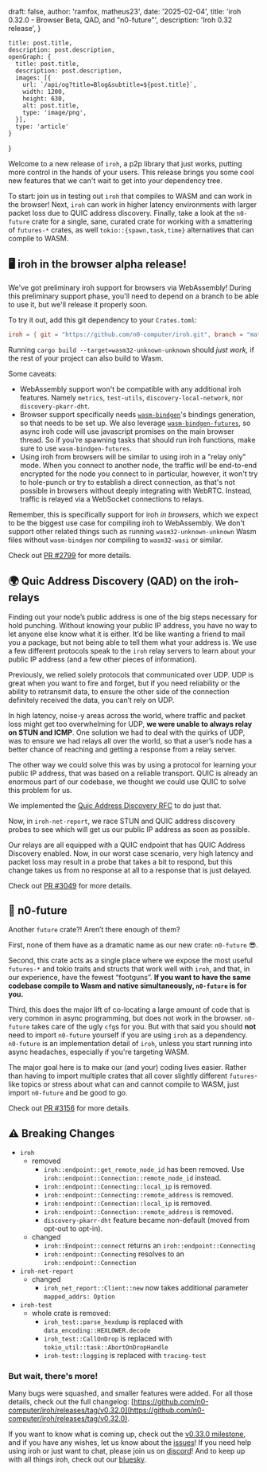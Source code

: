 
  draft: false,
  author: 'ramfox, matheus23',
  date: '2025-02-04',
  title: 'iroh 0.32.0 - Browser Beta, QAD, and "n0-future"',
  description: 'Iroh 0.32 release',
}

    title: post.title,
    description: post.description,
    openGraph: {
      title: post.title,
      description: post.description,
      images: [{
        url: `/api/og?title=Blog&subtitle=${post.title}`,
        width: 1200,
        height: 630,
        alt: post.title,
        type: 'image/png',
      }],
      type: 'article'
    }
}


Welcome to a new release of `iroh`, a p2p library that just works, putting more control in the hands of your users. This release brings you some cool new features that we can't wait to get into your dependency tree.

To start: join us in testing out `iroh` that compiles to WASM and can work in the browser! Next, `iroh` can work in higher latency environments with larger packet loss due to QUIC address discovery. Finally, take a look at the `n0-future` crate for a single, sane, curated crate for working with a smattering of `futures-*` crates, as well `tokio::{spawn,task,time}` alternatives that can compile to WASM.

## 🖥️ iroh in the browser alpha release!

We've got preliminary iroh support for browsers via WebAssembly!
During this preliminary support phase, you'll need to depend on a branch to be able to use it, but we'll release it properly soon.

To try it out, add this git dependency to your `Crates.toml`:

```toml
iroh = { git = "https://github.com/n0-computer/iroh.git", branch = "matheus23/iroh-browser", default-features = false }
```

Running `cargo build --target=wasm32-unknown-unknown` should *just work,* if the rest of your project can also build to Wasm.

Some caveats:

- WebAssembly support won't be compatible with any additional iroh features. Namely `metrics`, `test-utils`, `discovery-local-network`, nor `discovery-pkarr-dht`.
- Browser support specifically needs [`wasm-bindgen`](https://rustwasm.github.io/docs/wasm-bindgen/)'s bindings generation, so that needs to be set up. We also leverage [`wasm-bindgen-futures`](https://docs.rs/wasm-bindgen-futures), so async iroh code will use javascript promises on the main browser thread. So if you’re spawning tasks that should run iroh functions, make sure to use `wasm-bindgen-futures`.
- Using iroh from browsers will be similar to using iroh in a "relay only" mode. When you connect to another node, the traffic *will* be end-to-end encrypted for the node you connect to in particular, however, it won't try to hole-punch or try to establish a direct connection, as that's not possible in browsers without deeply integrating with WebRTC. Instead, traffic is relayed via a WebSocket connections to relays.

Remember, this is specifically support for iroh *in browsers*, which we expect to be the biggest use case for compiling iroh to WebAssembly. We don't support other related things such as running `wasm32-unknown-unknown` Wasm files without `wasm-bindgen` nor compiling to `wasm32-wasi` or similar.

Check out [PR #2799](https://github.com/n0-computer/iroh/issues/2799) for more details.


## 🌍 Quic Address Discovery (QAD) on the iroh-relays

Finding out your node’s public address is one of the big steps necessary for hold punching. Without knowing your public IP address, you have no way to let anyone else know what it is either. It’d be like wanting a friend to mail you a package, but not being able to tell them what your address is. We use a few different protocols speak to the `iroh` relay servers to learn about your public IP address (and a few other pieces of information).

Previously, we relied solely protocols that communicated over UDP. UDP is great when you want to fire and forget, but if you need reliability or the ability to retransmit data, to ensure the other side of the connection definitely received the data, you can’t rely on UDP.

In high latency, noise-y areas across the world, where traffic and packet loss might get too overwhelming for UDP, **we were unable to always relay on STUN and ICMP**. One solution we had to deal with the quirks of UDP, was to ensure we had relays all over the world, so that a user’s node has a better chance of reaching and getting a response from a relay server.

The other way we could solve this was by using a protocol for learning your public IP address, that was based on a reliable transport. QUIC is already an enormous part of our codebase, we thought we could use QUIC to solve this problem for us.

We implemented the [Quic Address Discovery RFC](https://datatracker.ietf.org/doc/draft-seemann-quic-address-discovery/) to do just that.

Now, in `iroh-net-report`, we race STUN and QUIC address discovery probes to see which will get us our public IP address as soon as possible.

Our relays are all equipped with a QUIC endpoint that has QUIC Address Discovery enabled. Now, in our worst case scenario, very high latency and packet loss may result in a probe that takes a bit to respond, but this change takes us from no response at all to a response that is just delayed.

Check out [PR #3049](https://github.com/n0-computer/iroh/pull/3049) for more details.

## 💫 n0-future

Another `future` crate?! Aren’t there enough of them?

First, none of them have as a dramatic name as our new crate: `n0-future` 😎.

Second, this crate acts as a single place where we expose the most useful `futures-*` and tokio traits and structs that work well with `iroh`, and that, in our experience, have the fewest “footguns”. **If you want to have the same codebase compile to Wasm and native simultaneously, `n0-future` is for you.**

Third, this does the major lift of co-locating a large amount of code that is very common in async programming, but does not work in the browser. `n0-future` takes care of the ugly `cfg`s for you. But with that said you should **not** need to import `n0-future` yourself if you are using `iroh` as a dependency. `n0-future` is an implementation detail of `iroh`, unless you start running into async headaches, especially if you're targeting WASM.

The major goal here is to make our (and your) coding lives easier. Rather than having to import multiple crates that all cover slightly different `futures`-like topics or stress about what can and cannot compile to WASM, just  import `n0-future` and be good to go.

Check out [PR #3156](https://github.com/n0-computer/iroh/pull/3156) for more details.

## ⚠️ Breaking Changes

- `iroh`
    - removed
        - `iroh::endpoint::get_remote_node_id` has been removed. Use `iroh::endpoint::Connection::remote_node_id` instead.
        - `iroh::endpoint::Connecting::local_ip` is removed.
        - `iroh::endpoint::Connecting::remote_address` is removed.
        - `iroh::endpoint::Connection::local_ip` is removed.
        - `iroh::endpoint::Connection::remote_address` is removed.
        - `discovery-pkarr-dht` feature became non-default (moved from opt-out to opt-in).
    - changed
        - `iroh::Endpoint::connect` returns an `iroh::endpoint::Connecting`
        - `iroh::endpoint::Connecting` resolves to an `iroh::endpoint::Connection`
- `iroh-net-report`
    - changed
        - `iroh_net_report::Client::new` now takes additional parameter `mapped_addrs: Option`
- `iroh-test`
    - whole crate is removed:
        - `iroh_test::parse_hexdump` is replaced with `data_encoding::HEXLOWER.decode`
        - `iroh_test::CallOnDrop` is replaced with `tokio_util::task::AbortOnDropHandle`
        - `iroh-test::logging` is replaced with `tracing-test`

### But wait, there's more!

Many bugs were squashed, and smaller features were added. For all those details, check out the full changelog: [https://github.com/n0-computer/iroh/releases/tag/v0.32.0](https://github.com/n0-computer/iroh/releases/tag/v0.32.0).

If you want to know what is coming up, check out the [v0.33.0 milestone](https://github.com/n0-computer/iroh/milestone/40), and if you have any wishes, let us know about the [issues](https://github.com/n0-computer/iroh/issues)! If you need help using iroh or just want to chat, please join us on [discord](https://discord.com/invite/DpmJgtU7cW)! And to keep up with all things iroh, check out our [bluesky](https://bsky.app/profile/iroh.computer).
